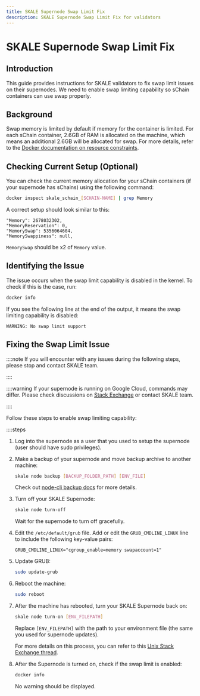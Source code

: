 ```yaml
---
title: SKALE Supernode Swap Limit Fix
description: SKALE Supernode Swap Limit Fix for validators
---
```




# SKALE Supernode Swap Limit Fix

## Introduction

This guide provides instructions for SKALE validators to fix swap limit issues on their supernodes. We need to enable swap limiting capability so sChain containers can use swap properly.

## Background

Swap memory is limited by default if memory for the container is limited. For each sChain container, 2.6GB of RAM is allocated on the machine, which means an additional 2.6GB will be allocated for swap.
For more details, refer to the [Docker documentation on resource constraints](https://docs.docker.com/config/containers/resource_constraints/#--memory-swap-details).

## Checking Current Setup (Optional)

You can check the current memory allocation for your sChain containers (if your supernode has sChains) using the following command:

```bash
docker inspect skale_schain_[SCHAIN-NAME] | grep Memory
```

A correct setup should look similar to this:

```
"Memory": 2678032302,
"MemoryReservation": 0,
"MemorySwap": 5356064604,
"MemorySwappiness": null,
```

`MemorySwap` should be x2 of `Memory` value.

## Identifying the Issue

The issue occurs when the swap limit capability is disabled in the kernel. To check if this is the case, run:

```bash
docker info
```

If you see the following line at the end of the output, it means the swap limiting capability is disabled:

```
WARNING: No swap limit support
```

## Fixing the Swap Limit Issue

::::note
If you will encounter with any issues during the following steps, please stop and contact SKALE team.

::::

::::warning
If your supernode is running on Google Cloud, commands may differ. Please check discussions on [Stack Exchange](https://unix.stackexchange.com/a/495058) or contact SKALE team.

::::

Follow these steps to enable swap limiting capability:

::::steps

1. Log into the supernode as a user that you used to setup the supernode (user should have sudo privileges).

2. Make a backup of your supernode and move backup archive to another machine:

   ```bash
   skale node backup [BACKUP_FOLDER_PATH] [ENV_FILE]
   ```

   Check out [node-cli backup docs](https://github.com/skalenetwork/node-cli?tab=readme-ov-file#node-backup) for more details.

3. Turn off your SKALE Supernode:

   ```bash
   skale node turn-off
   ```

   Wait for the supernode to turn off gracefully.

4. Edit the `/etc/default/grub` file. Add or edit the `GRUB_CMDLINE_LINUX` line to include the following key-value pairs:

   ```
   GRUB_CMDLINE_LINUX="cgroup_enable=memory swapaccount=1"
   ```

5. Update GRUB:

   ```bash
   sudo update-grub
   ```

6. Reboot the machine:

   ```bash
   sudo reboot
   ```

7. After the machine has rebooted, turn your SKALE Supernode back on:

   ```bash
   skale node turn-on [ENV_FILEPATH]
   ```

   Replace `[ENV_FILEPATH]` with the path to your environment file (the same you used for supernode updates).

   For more details on this process, you can refer to this [Unix Stack Exchange thread](https://unix.stackexchange.com/questions/342735/docker-warning-no-swap-limit-support).

8. After the Supernode is turned on, check if the swap limit is enabled:

   ```bash
   docker info
   ```

   No warning should be displayed.

